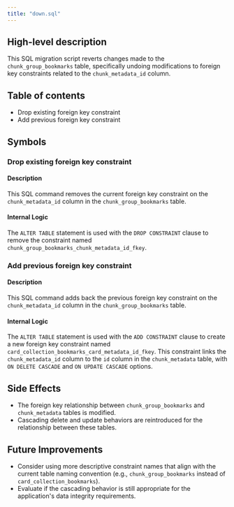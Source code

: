 ```yaml
---
title: "down.sql"
---
```


## High-level description
This SQL migration script reverts changes made to the `chunk_group_bookmarks` table, specifically undoing modifications to foreign key constraints related to the `chunk_metadata_id` column.

## Table of contents
- Drop existing foreign key constraint
- Add previous foreign key constraint

## Symbols

### Drop existing foreign key constraint
#### Description
This SQL command removes the current foreign key constraint on the `chunk_metadata_id` column in the `chunk_group_bookmarks` table.

#### Internal Logic
The `ALTER TABLE` statement is used with the `DROP CONSTRAINT` clause to remove the constraint named `chunk_group_bookmarks_chunk_metadata_id_fkey`.

### Add previous foreign key constraint
#### Description
This SQL command adds back the previous foreign key constraint on the `chunk_metadata_id` column in the `chunk_group_bookmarks` table.

#### Internal Logic
The `ALTER TABLE` statement is used with the `ADD CONSTRAINT` clause to create a new foreign key constraint named `card_collection_bookmarks_card_metadata_id_fkey`. This constraint links the `chunk_metadata_id` column to the `id` column in the `chunk_metadata` table, with `ON DELETE CASCADE` and `ON UPDATE CASCADE` options.

## Side Effects
- The foreign key relationship between `chunk_group_bookmarks` and `chunk_metadata` tables is modified.
- Cascading delete and update behaviors are reintroduced for the relationship between these tables.

## Future Improvements
- Consider using more descriptive constraint names that align with the current table naming convention (e.g., `chunk_group_bookmarks` instead of `card_collection_bookmarks`).
- Evaluate if the cascading behavior is still appropriate for the application's data integrity requirements.